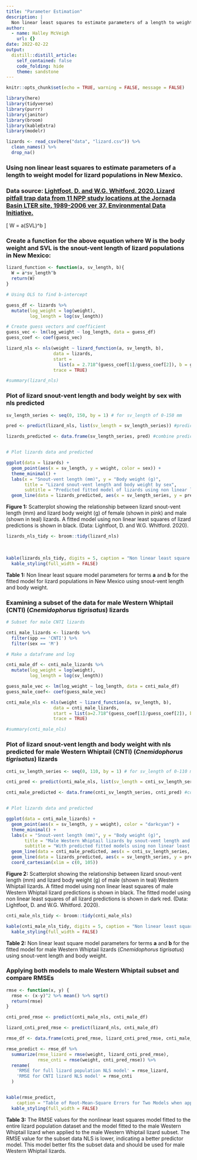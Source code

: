 ```yaml
---
title: "Parameter Estimation"
description: |
  Non linear least squares to estimate parameters of a length to weight model for lizard populations in New Mexico
author:
  - name: Halley McVeigh
    url: {}
date: 2022-02-22
output:
  distill::distill_article:
    self_contained: false
    code_folding: hide
    theme: sandstone
---
```


```r
knitr::opts_chunk$set(echo = TRUE, warning = FALSE, message = FALSE)

library(here)
library(tidyverse)
library(purrr)
library(janitor)
library(broom)
library(kableExtra)
library(modelr)
```

```r
lizards <- read_csv(here("data", "lizard.csv")) %>% 
  clean_names() %>% 
  drop_na()
```

### Using non linear least squares to estimate parameters of a length to weight model for lizard populations in New Mexico.

### **Data source:** [Lightfoot, D. and W.G. Whitford. 2020. Lizard pitfall trap data from 11 NPP study locations at the Jornada Basin LTER site, 1989-2006 ver 37. Environmental Data Initiative.](https://doi.org/10.6073/pasta/4a6e258fb49c31e222ecbbcfd128967f)



\[
W = a(SVL)^b
\]


### Create a function for the above equation where W is the body weight and SVL is the snout-vent length of lizard populations in New Mexico:
```r
lizard_function <- function(a, sv_length, b){
  W = a*sv_length^b
  return(W)
}

```

```r
# Using OLS to find b-intercept

guess_df <- lizards %>% 
  mutate(log_weight = log(weight),
         log_length = log(sv_length))

# Create guess vectors and coefficient
guess_vec <- lm(log_weight ~ log_length, data = guess_df)
guess_coef <- coef(guess_vec)

lizard_nls <- nls(weight ~ lizard_function(a, sv_length, b),
                  data = lizards,
                  start =
                    list(a = 2.718^(guess_coef[1]/guess_coef[2]), b = guess_coef[2]),
                  trace = TRUE)

#summary(lizard_nls)
```

### Plot of lizard snout-vent length and body weight by sex with nls predicted
```r

sv_length_series <- seq(0, 150, by = 1) # for sv_length of 0-150 mm

pred <- predict(lizard_nls, list(sv_length = sv_length_series)) #predictions with model

lizards_predicted <- data.frame(sv_length_series, pred) #combine predicted and series into data frame


# Plot lizards data and predicted

ggplot(data = lizards) +
  geom_point(aes(x = sv_length, y = weight, color = sex)) +
  theme_minimal() +
  labs(x = "Snout-vent length (mm)", y = "Body weight (g)",
       title = "Lizard snout-vent length and body weight by sex",
       subtitle = "Predicted fitted model of lizards using non linear least squares shown in black") +
  geom_line(data = lizards_predicted, aes(x = sv_length_series, y = pred))
```


**Figure 1:** Scatterplot showing the relationship between lizard snout-vent length (mm) and lizard body weight (g) of female (shown in pink) and male (shown in teal) lizards. A fitted model using non linear least squares of lizard predictions is shown in black. (Data: Lightfoot, D. and W.G. Whitford. 2020).



```r
lizards_nls_tidy <- broom::tidy(lizard_nls)
```



<br>


```r
kable(lizards_nls_tidy, digits = 5, caption = "Non linear least square model paramenters") %>% 
  kable_styling(full_width = FALSE)
```

**Table 1:** Non linear least square model parameters for terms **a** and **b** for the fitted model for lizard populations in New Mexico using snout-vent length and body weight.


### Examining a subset of the data for male Western Whiptail (CNTI) (*Cnemidophorus tigrisatus*) lizards
```r
# Subset for male CNTI lizards

cnti_male_lizards <- lizards %>% 
  filter(spp == 'CNTI') %>% 
  filter(sex == 'M')
```

```r
# Make a dataframe and log 

cnti_male_df <- cnti_male_lizards %>%
  mutate(log_weight = log(weight),
         log_length = log(sv_length))

guess_male_vec <- lm(log_weight ~ log_length, data = cnti_male_df)
guess_male_coef<- coef(guess_male_vec)

cnti_male_nls <- nls(weight ~ lizard_function(a, sv_length, b),
                  data = cnti_male_lizards,
                  start = list(a=2.718^(guess_coef[1]/guess_coef[2]), b=guess_coef[2]),
                  trace = TRUE)

#summary(cnti_male_nls)

```



### Plot of lizard snout-vent length and body weight with nls predicted for male Western Whiptail (CNTI) (*Cnemidophorus tigrisatus*) lizards

```r

cnti_sv_length_series <- seq(0, 110, by = 1) # for sv_length of 0-110 mm

cnti_pred <- predict(cnti_male_nls, list(sv_length = cnti_sv_length_series)) #predictions with model

cnti_male_predicted <- data.frame(cnti_sv_length_series, cnti_pred) #combine predicted and series into data frame


# Plot lizards data and predicted

ggplot(data = cnti_male_lizards) +
  geom_point(aes(x = sv_length, y = weight), color = "darkcyan") +
  theme_minimal() +
  labs(x = "Snout-vent length (mm)", y = "Body weight (g)",
       title = "Male Western Whiptail lizards by snout-vent length and body weight",
       subtitle = "With predicted fitted models using non linear least squares") +
  geom_line(data = cnti_male_predicted, aes(x = cnti_sv_length_series, y = cnti_pred)) +
  geom_line(data = lizards_predicted, aes(x = sv_length_series, y = pred), color = "darkred") +
  coord_cartesian(xlim = c(0, 105))
```

**Figure 2:** Scatterplot showing the relationship between lizard snout-vent length (mm) and lizard body weight (g) of male (shown in teal) Western Whiptail lizards. A fitted model using non linear least squares of male Western Whiptail lizard predictions is shown in black. The fitted model using non linear least squares of all lizard predictions is shown in dark red. (Data: Lightfoot, D. and W.G. Whitford. 2020).



```r
cnti_male_nls_tidy <- broom::tidy(cnti_male_nls)
```



```r
kable(cnti_male_nls_tidy, digits = 5, caption = "Non linear least square model parameters") %>% 
  kable_styling(full_width = FALSE)
```

**Table 2:** Non linear least square model parameters for terms **a** and **b** for the fitted model for male Western Whiptail lizards (*Cnemidophorus tigrisatus*) using snout-vent length and body weight.


### Applying both models to male Western Whiptail subset and compare RMSEs

```r
rmse <- function(x, y) {
  rmse <- (x-y)^2 %>% mean() %>% sqrt()
  return(rmse)
}

cnti_pred_rmse <- predict(cnti_male_nls, cnti_male_df)

lizard_cnti_pred_rmse <- predict(lizard_nls, cnti_male_df)

rmse_df <- data.frame(cnti_pred_rmse, lizard_cnti_pred_rmse, cnti_male_lizards)

rmse_predict <- rmse_df %>% 
  summarize(rmse_lizard = rmse(weight, lizard_cnti_pred_rmse),
            rmse_cnti = rmse(weight, cnti_pred_rmse)) %>% 
  rename(
    'RMSE for full lizard population NLS model' = rmse_lizard,
    'RMSE for CNTI lizard NLS model' = rmse_cnti
  )


kable(rmse_predict,
    caption = "Table of Root-Mean-Square Errors for Two Models when applied to male Western Whiptail lizard subset", digits = 2) %>% 
  kable_styling(full_width = FALSE)

```

**Table 3:** The RMSE values for the nonlinear least squares model fitted to the entire lizard population dataset and the model fitted to the male Western Whiptail lizard when applied to the male Western Whiptail lizard subset. The RMSE value for the subset data NLS is lower, indicating a better predictor model. This model better fits the subset data and should be used for male Western Whiptail lizards.










